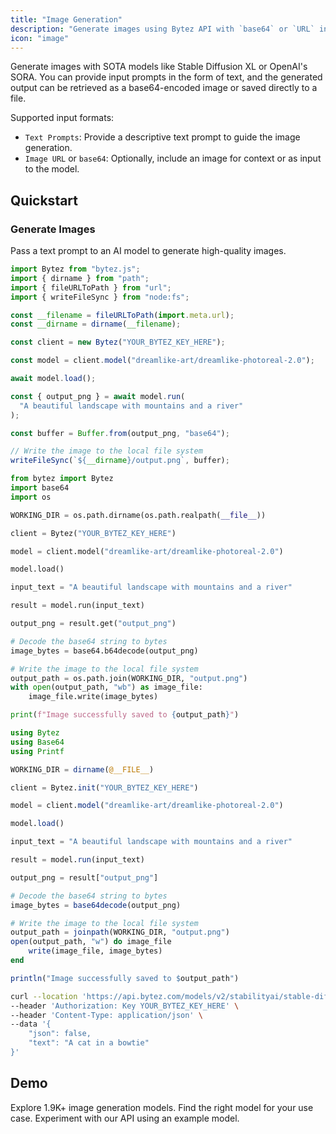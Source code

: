 ```yaml
---
title: "Image Generation"
description: "Generate images using Bytez API with `base64` or `URL` inputs."
icon: "image"
---
```


<Tip> Generate images with SOTA models like Stable Diffusion XL or OpenAI's SORA. You can provide input prompts in the form of text, and the generated output can be retrieved as a base64-encoded image or saved directly to a file.</Tip> 

Supported input formats:
- `Text Prompts`: Provide a descriptive text prompt to guide the image generation.
- `Image URL` or `base64`: Optionally, include an image for context or as input to the model.

## Quickstart
### Generate Images

Pass a text prompt to an AI model to generate high-quality images.
<CodeGroup>

```javascript javascript
import Bytez from "bytez.js";
import { dirname } from "path";
import { fileURLToPath } from "url";
import { writeFileSync } from "node:fs";

const __filename = fileURLToPath(import.meta.url);
const __dirname = dirname(__filename);

const client = new Bytez("YOUR_BYTEZ_KEY_HERE");

const model = client.model("dreamlike-art/dreamlike-photoreal-2.0");

await model.load();

const { output_png } = await model.run(
  "A beautiful landscape with mountains and a river"
);

const buffer = Buffer.from(output_png, "base64");

// Write the image to the local file system
writeFileSync(`${__dirname}/output.png`, buffer);
```

```python python
from bytez import Bytez
import base64
import os

WORKING_DIR = os.path.dirname(os.path.realpath(__file__))

client = Bytez("YOUR_BYTEZ_KEY_HERE")

model = client.model("dreamlike-art/dreamlike-photoreal-2.0")

model.load()

input_text = "A beautiful landscape with mountains and a river"

result = model.run(input_text)

output_png = result.get("output_png")

# Decode the base64 string to bytes
image_bytes = base64.b64decode(output_png)

# Write the image to the local file system
output_path = os.path.join(WORKING_DIR, "output.png")
with open(output_path, "wb") as image_file:
    image_file.write(image_bytes)

print(f"Image successfully saved to {output_path}")
```
```julia julia
using Bytez
using Base64
using Printf

WORKING_DIR = dirname(@__FILE__)

client = Bytez.init("YOUR_BYTEZ_KEY_HERE")

model = client.model("dreamlike-art/dreamlike-photoreal-2.0")

model.load()

input_text = "A beautiful landscape with mountains and a river"

result = model.run(input_text)

output_png = result["output_png"]

# Decode the base64 string to bytes
image_bytes = base64decode(output_png)

# Write the image to the local file system
output_path = joinpath(WORKING_DIR, "output.png")
open(output_path, "w") do image_file
    write(image_file, image_bytes)
end

println("Image successfully saved to $output_path")
```

```bash http
curl --location 'https://api.bytez.com/models/v2/stabilityai/stable-diffusion-xl-base-1.0' \
--header 'Authorization: Key YOUR_BYTEZ_KEY_HERE' \
--header 'Content-Type: application/json' \
--data '{
    "json": false,
    "text": "A cat in a bowtie"
}'
```
</CodeGroup>

## Demo
<CardGroup>

<Card title="Explore Models" href="/model-api/playground/get-models" icon="cube">
  Explore 1.9K+ image generation models. Find the right model for your use case.
</Card>

<Card title="API Playground" href="/model-api/playground/open-source/examples/text-as-input/text-to-image" icon="webhook">
  Experiment with our API using an example model.
</Card>

</CardGroup>

